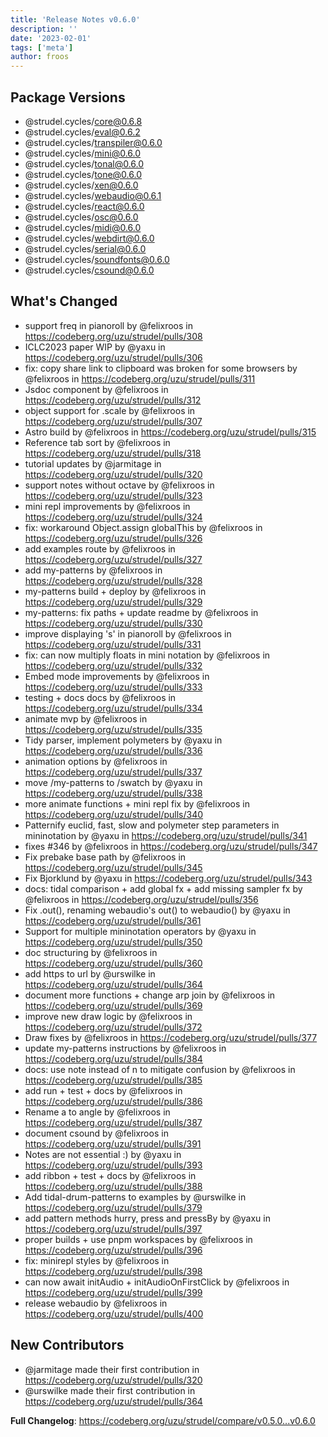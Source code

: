 ```yaml
---
title: 'Release Notes v0.6.0'
description: ''
date: '2023-02-01'
tags: ['meta']
author: froos
---
```


## Package Versions

- @strudel.cycles/core@0.6.8
- @strudel.cycles/eval@0.6.2
- @strudel.cycles/transpiler@0.6.0
- @strudel.cycles/mini@0.6.0
- @strudel.cycles/tonal@0.6.0
- @strudel.cycles/tone@0.6.0
- @strudel.cycles/xen@0.6.0
- @strudel.cycles/webaudio@0.6.1
- @strudel.cycles/react@0.6.0
- @strudel.cycles/osc@0.6.0
- @strudel.cycles/midi@0.6.0
- @strudel.cycles/webdirt@0.6.0
- @strudel.cycles/serial@0.6.0
- @strudel.cycles/soundfonts@0.6.0
- @strudel.cycles/csound@0.6.0

## What's Changed

- support freq in pianoroll by @felixroos in https://codeberg.org/uzu/strudel/pulls/308
- ICLC2023 paper WIP by @yaxu in https://codeberg.org/uzu/strudel/pulls/306
- fix: copy share link to clipboard was broken for some browsers by @felixroos in https://codeberg.org/uzu/strudel/pulls/311
- Jsdoc component by @felixroos in https://codeberg.org/uzu/strudel/pulls/312
- object support for .scale by @felixroos in https://codeberg.org/uzu/strudel/pulls/307
- Astro build by @felixroos in https://codeberg.org/uzu/strudel/pulls/315
- Reference tab sort by @felixroos in https://codeberg.org/uzu/strudel/pulls/318
- tutorial updates by @jarmitage in https://codeberg.org/uzu/strudel/pulls/320
- support notes without octave by @felixroos in https://codeberg.org/uzu/strudel/pulls/323
- mini repl improvements by @felixroos in https://codeberg.org/uzu/strudel/pulls/324
- fix: workaround Object.assign globalThis by @felixroos in https://codeberg.org/uzu/strudel/pulls/326
- add examples route by @felixroos in https://codeberg.org/uzu/strudel/pulls/327
- add my-patterns by @felixroos in https://codeberg.org/uzu/strudel/pulls/328
- my-patterns build + deploy by @felixroos in https://codeberg.org/uzu/strudel/pulls/329
- my-patterns: fix paths + update readme by @felixroos in https://codeberg.org/uzu/strudel/pulls/330
- improve displaying 's' in pianoroll by @felixroos in https://codeberg.org/uzu/strudel/pulls/331
- fix: can now multiply floats in mini notation by @felixroos in https://codeberg.org/uzu/strudel/pulls/332
- Embed mode improvements by @felixroos in https://codeberg.org/uzu/strudel/pulls/333
- testing + docs docs by @felixroos in https://codeberg.org/uzu/strudel/pulls/334
- animate mvp by @felixroos in https://codeberg.org/uzu/strudel/pulls/335
- Tidy parser, implement polymeters by @yaxu in https://codeberg.org/uzu/strudel/pulls/336
- animation options by @felixroos in https://codeberg.org/uzu/strudel/pulls/337
- move /my-patterns to /swatch by @yaxu in https://codeberg.org/uzu/strudel/pulls/338
- more animate functions + mini repl fix by @felixroos in https://codeberg.org/uzu/strudel/pulls/340
- Patternify euclid, fast, slow and polymeter step parameters in mininotation by @yaxu in https://codeberg.org/uzu/strudel/pulls/341
- fixes #346 by @felixroos in https://codeberg.org/uzu/strudel/pulls/347
- Fix prebake base path by @felixroos in https://codeberg.org/uzu/strudel/pulls/345
- Fix Bjorklund by @yaxu in https://codeberg.org/uzu/strudel/pulls/343
- docs: tidal comparison + add global fx + add missing sampler fx by @felixroos in https://codeberg.org/uzu/strudel/pulls/356
- Fix .out(), renaming webaudio's out() to webaudio() by @yaxu in https://codeberg.org/uzu/strudel/pulls/361
- Support for multiple mininotation operators by @yaxu in https://codeberg.org/uzu/strudel/pulls/350
- doc structuring by @felixroos in https://codeberg.org/uzu/strudel/pulls/360
- add https to url by @urswilke in https://codeberg.org/uzu/strudel/pulls/364
- document more functions + change arp join by @felixroos in https://codeberg.org/uzu/strudel/pulls/369
- improve new draw logic by @felixroos in https://codeberg.org/uzu/strudel/pulls/372
- Draw fixes by @felixroos in https://codeberg.org/uzu/strudel/pulls/377
- update my-patterns instructions by @felixroos in https://codeberg.org/uzu/strudel/pulls/384
- docs: use note instead of n to mitigate confusion by @felixroos in https://codeberg.org/uzu/strudel/pulls/385
- add run + test + docs by @felixroos in https://codeberg.org/uzu/strudel/pulls/386
- Rename a to angle by @felixroos in https://codeberg.org/uzu/strudel/pulls/387
- document csound by @felixroos in https://codeberg.org/uzu/strudel/pulls/391
- Notes are not essential :) by @yaxu in https://codeberg.org/uzu/strudel/pulls/393
- add ribbon + test + docs by @felixroos in https://codeberg.org/uzu/strudel/pulls/388
- Add tidal-drum-patterns to examples by @urswilke in https://codeberg.org/uzu/strudel/pulls/379
- add pattern methods hurry, press and pressBy by @yaxu in https://codeberg.org/uzu/strudel/pulls/397
- proper builds + use pnpm workspaces by @felixroos in https://codeberg.org/uzu/strudel/pulls/396
- fix: minirepl styles by @felixroos in https://codeberg.org/uzu/strudel/pulls/398
- can now await initAudio + initAudioOnFirstClick by @felixroos in https://codeberg.org/uzu/strudel/pulls/399
- release webaudio by @felixroos in https://codeberg.org/uzu/strudel/pulls/400

## New Contributors

- @jarmitage made their first contribution in https://codeberg.org/uzu/strudel/pulls/320
- @urswilke made their first contribution in https://codeberg.org/uzu/strudel/pulls/364

**Full Changelog**: https://codeberg.org/uzu/strudel/compare/v0.5.0...v0.6.0
